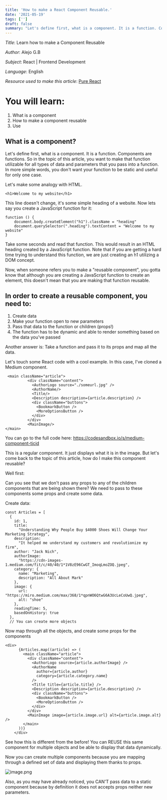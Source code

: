```yaml
---
title: 'How to make a React Component Reusable.'
date: '2021-05-19'
tags: ['']
draft: false
summary: "Let's define first, what is a component. It is a function. Components are functions. So in the topic of this article, we want to make that function utilizable for multiple cases."
---
```


_Title_: Learn how to make a Component Reusable

_Author_: Alejo G.B

_Subject_: React | Frontend Development

_Language_: English

_Resource used to make this article_: [Pure React](https://www.purereact.com/)

# You will learn:

1. What is a component
2. How to make a component reusable
3. Use

## What is a component?

Let's define first, what is a component. It is a function. Components are functions. So in the topic of this article, you want to make that function utilizable for all types of data and parameters that you pass into a function. In more simple words, you don't want your function to be static and useful for only one case.

Let's make some analogy with HTML.

```
<h1>Welcome to my website</h1>
```

This line doesn't change, it's some simple heading of a website. Now lets say you create a JavaScript function for it:

```
function () {
    document.body.createElement("h1").className = "heading"
    document.querySelector(".heading").textContent = "Welcome to my website"
}
```

Take some seconds and read that function.
This would result in an HTML heading created by a JavaScript function. Note that if you are getting a hard time trying to understand this function, we are just creating an h1 utilizing a DOM concept.

Now, when someone refers you to make a "reusable component", you gotta know that although you are creating a JavaScript function to create an element, this doesn't mean that you are making that function reusable.

## In order to create a reusable component, you need to:

1. Create data
2. Make your function open to new parameters
3. Pass that data to the function or children (props!)
4. The function has to be dynamic and able to render something based on the data you've passed

Another answer is: Take a function and pass it to its props and map all the data.

Let's touch some React code with a cool example. In this case, I've cloned a Medium component.

```
 <main className="article">
          <div className="content">
            <AuthorLogo source="./someurl.jpg" />
            <AuthorName/>
            <Title/>
            <Description description={article.description} />
            <div className="buttons">
              <BookmarkButton />
              <MoreOptionsButton />
            </div>
          </div>
          <MainImage/>
</main>
```

You can go to the full code here: https://codesandbox.io/s/medium-component-tjcid

This is a regular component. It just displays what it is in the image. But let's come back to the topic of this article, how do I make this component reusable?

Well first:

Can you see that we don't pass any props to any of the children components that are being shown there? We need to pass to these components some props and create some data.

Create data:

```
const Articles = [
  {
    id: 1,
    title:
      "Understanding Why People Buy $4000 Shoes Will Change Your Marketing Strategy",
    description:
      "It helped me understand my customers and revolutionize my firm",
    author: "Jack Nich",
    authorImage:
      "https://cdn-images-1.medium.com/fit/c/40/40/1*1V8zE96CwGT_ImoqLmoZOQ.jpeg",
    category: {
      name: "Marketing",
      description: "All About Mark"
    },
    image: {
      url: "https://miro.medium.com/max/368/1*qpnWO6QtwG6A3UcLeCoUwQ.jpeg",
      alt: "shoe"
    },
    readingTime: 5,
    basedOnHistory: true
  },
  // You can create more objects
```

Now map through all the objects, and create some props for the components

```
<div>
      {Articles.map((article) => (
        <main className="article">
          <div className="content">
            <AuthorLogo source={article.authorImage} />
            <AuthorName
              author={article.author}
              category={article.category.name}
            />
            <Title title={article.title} />
            <Description description={article.description} />
            <div className="buttons">
              <BookmarkButton />
              <MoreOptionsButton />
            </div>
          </div>
          <MainImage image={article.image.url} alt={article.image.alt} />
        </main>
      ))}
    </div>
```

See how this is different from the before! You can REUSE this same component for multiple objects and be able to display that data dynamically.

Now you can create multiple components because you are mapping through a defined set of data and displaying them thanks to props.

![image.png](https://cdn.hashnode.com/res/hashnode/image/upload/v1619732078323/NOu4u7x-O.png)

Also, as you may have already noticed, you CAN'T pass data to a static component because by definition it does not accepts props neither new parameters.
